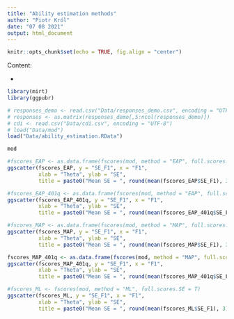 ```yaml
---
title: "Ability estimation methods"
author: "Piotr Król"
date: "07 08 2021"
output: html_document
---
```


```r
knitr::opts_chunk$set(echo = TRUE, fig.align = "center")
```

Content:

* 

```r
library(mirt)
library(ggpubr)
```

```r
# responses_demo <- read.csv("Data/responses_demo.csv", encoding = "UTF-8")
# responses <- as.matrix(responses_demo[,5:ncol(responses_demo)])
# cdi <- read.csv("Data/cdi.csv", encoding = "UTF-8")
# load("Data/mod")
load("Data/ability_estimation.RData")
```

```r
mod
```
```r
#fscores_EAP <- as.data.frame(fscores(mod, method = "EAP", full.scores.SE = T))
ggscatter(fscores_EAP, y = "SE_F1", x = "F1",
          xlab = "Theta", ylab = "SE",
          title = paste0("Mean SE = ", round(mean(fscores_EAP$SE_F1), 3), " Median SE = ", round(median(fscores_EAP$SE_F1), 3)))
```
```r
#fscores_EAP_401q <- as.data.frame(fscores(mod, method = "EAP", full.scores.SE = T, quadpts = 401))
ggscatter(fscores_EAP_401q, y = "SE_F1", x = "F1",
          xlab = "Theta", ylab = "SE",
          title = paste0("Mean SE = ", round(mean(fscores_EAP_401q$SE_F1), 3), " Median SE = ", round(median(fscores_EAP_401q$SE_F1), 3)))
```

```r
#fscores_MAP <- as.data.frame(fscores(mod, method = "MAP", full.scores.SE = T))
ggscatter(fscores_MAP, y = "SE_F1", x = "F1",
          xlab = "Theta", ylab = "SE",
          title = paste0("Mean SE = ", round(mean(fscores_MAP$SE_F1), 3), " Median SE = ", round(median(fscores_MAP$SE_F1), 3)))
```
```r
fscores_MAP_401q <- as.data.frame(fscores(mod, method = "MAP", full.scores.SE = T, quadpts = 401))
ggscatter(fscores_MAP_401q, y = "SE_F1", x = "F1",
          xlab = "Theta", ylab = "SE",
          title = paste0("Mean SE = ", round(mean(fscores_MAP_401q$SE_F1), 3), " Median SE = ", round(median(fscores_MAP_401q$SE_F1), 3)))
```

```r
#fscores_ML <- fscores(mod, method = "ML", full.scores.SE = T)
ggscatter(fscores_ML, y = "SE_F1", x = "F1",
          xlab = "Theta", ylab = "SE",
          title = paste0("Mean SE = ", round(mean(fscores_ML$SE_F1), 3), " Median SE = ", round(median(fscores_ML$SE_F1), 3)))
```


